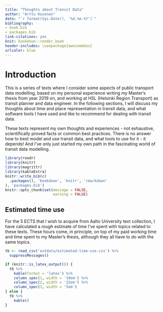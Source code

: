 ```yaml
---
title: "Thoughts about Transit Data"
author: "Arttu Kosonen"
date: "`r format(Sys.Date(), '%d.%m.%Y')`"
bibliography:
- book.bib
- packages.bib
link-citations: yes
knit: bookdown::render_book
header-includes: \usepackage{awesomebox}
urlcolor: blue
---
```


# Introduction {.unnumbered}

This is a series of texts where I consider some aspects of public transport data modelling, based on my personal experience writing my Master's thesis from year 2019 on, and working at HSL (Helsinki Region Transport) as transit planner and data engineer.
In the following sections, I will discuss my thoughts about time and place representation in transit data, and what software tools I have used and like to recommend for dealing with transit data.

These texts represent my own thoughts and experiences - not exhaustive, scientifically proved facts or common best practices.
There is no answer how to best model and use transit data, and what tools to use for it - it depends!
And I've only just started my own path in the fascinating world of transit data modelling.

```r
library(readr)
library(knitr)
library(magrittr)
library(kableExtra)
knitr::write_bib(c(
  .packages(), 'bookdown', 'knitr', 'rmarkdown'
), 'packages.bib')
knitr::opts_chunk$set(message = FALSE,
                      warning = FALSE)
```

## Estimated time use {.unnumbered}

For the 5 ECTS that I wish to acquire from Aalto University text collection, I have calculated a *rough* estimate of time I've spent with topics related to these texts.
These hours come, in principle, on top of my paid working time and time spent to my Master's thesis, although they all have to do with the same topics.

```r
tb <- read_csv('extdata/estimated-time-use.csv') %>%
  suppressMessages()

if (knitr::is_latex_output()) {
  tb %>%
    kable(format = 'latex') %>%
    column_spec(1, width = '10em') %>%
    column_spec(2, width = '25em') %>%
    column_spec(3, width = '5em')
} else {
  tb %>%
    kable()
}

```

\newpage
